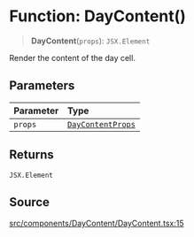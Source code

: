 # Function: DayContent()

> **DayContent**(`props`): `JSX.Element`

Render the content of the day cell.

## Parameters

| Parameter | Type |
| :------ | :------ |
| `props` | [`DayContentProps`](/api/latest/interfaces/DayContentProps.mdx) |

## Returns

`JSX.Element`

## Source

[src/components/DayContent/DayContent.tsx:15](https://github.com/gpbl/react-day-picker/blob/6515ed496/src/components/DayContent/DayContent.tsx#L15)
